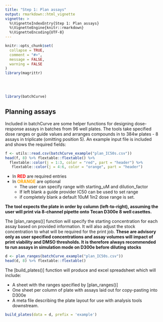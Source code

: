 ```yaml
---
title: "Step 1: Plan assays"
output: rmarkdown::html_vignette
vignette: >
  %\VignetteIndexEntry{Step 1: Plan assays}
  %\VignetteEngine{knitr::rmarkdown}
  %\VignetteEncoding{UTF-8}
---
```


```r
knitr::opts_chunk$set(
  collapse = TRUE,
  comment = "#>",
  message = FALSE, 
  warning = FALSE
)
library(magrittr)
```
<br>
<br>

```r
library(batchCurve)
```

## Planning assays

Included in batchCurve are some helper functions for designing dose-response assays in batches from 96 well plates. The tools take specified dose ranges or guide values and arranges compounds in to 384w plates - 8 assays in triplicate (omitting position 5). An example input file is included and shows the required fields:

```r
f <- utils::read.csv(batchCurve_example("plan_IC50s.csv"))
head(f, 8) %>% flextable::flextable() %>%  
  flextable::color(j = 1:3, color = "red", part = "header") %>%
   flextable::color(j = 4:6, color = "orange", part = "header") 
```


* In <span style="color: red;">**RED**</span> are required entries
* In <span style="color: orange;">**ORANGE**</span> are optional
    - The user can specify range with starting_uM and dilution_factor
    - If left blank a guide provider IC50 can be used to set range
    - if completely blank a default 10uM 1in2 dose range is set.
    
**The tool expects the plate in order by column (left-to-right), assuming the user will print via 8-channel pipette onto Tecan D300e 8 well casettes.**

The [plan_ranges()] function will specify the starting concentration for each assay based on provided information. It will also adjust the stock concentration to what will be required for the print job. **These are advisory only as user specified concentrations and assay volumes will impact of print viability and DMSO thresholds. It is therefore always recommended to run assays in simulation mode on D300e before diluting stocks**

```r
d <- plan_ranges(batchCurve_example("plan_IC50s.csv"))
head(d, 8) %>% flextable::flextable()
```

    

The [build_plates()] function will produce and excel spreadsheet which will include:

* A sheet with the ranges specified by [plan_ranges()]
* One sheet per column of plate with assays laid out for copy-pasting into D300e
* A meta file describing the plate layout for use with analysis tools downstream.

```r
build_plates(data = d, prefix = 'example')

```



